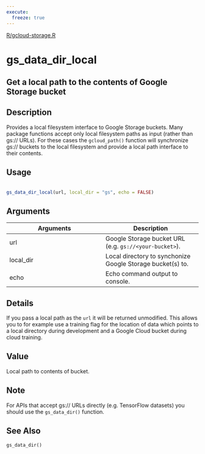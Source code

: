 ```yaml
---
execute:
  freeze: true
---
```


[R/gcloud-storage.R](NULL/blob/main/R/gcloud-storage.R#L167) 

# gs_data_dir_local

## Get a local path to the contents of Google Storage bucket

## Description
 Provides a local filesystem interface to Google Storage buckets. Many package functions accept only local filesystem paths as input (rather than gs:// URLs). For these cases the `gcloud_path()` function will synchronize gs:// buckets to the local filesystem and provide a local path interface to their contents. 


## Usage
```r
 
gs_data_dir_local(url, local_dir = "gs", echo = FALSE) 
```

## Arguments
|Arguments|Description|
|---|---|
| url | Google Storage bucket URL (e.g. `gs://<your-bucket>`). |
| local_dir | Local directory to synchonize Google Storage bucket(s) to. |
| echo | Echo command output to console. |

## Details
 If you pass a local path as the `url` it will be returned unmodified. This allows you to for example use a training flag for the location of data which points to a local directory during development and a Google Cloud bucket during cloud training. 


## Value
 Local path to contents of bucket. 

## Note
 For APIs that accept gs:// URLs directly (e.g. TensorFlow datasets) you should use the `gs_data_dir()` function. 


## See Also
 `gs_data_dir()` 

